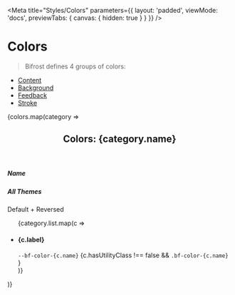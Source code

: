 

<Meta
    title="Styles/Colors"
    parameters={{
        layout: 'padded',
        viewMode: 'docs',
        previewTabs: { canvas: { hidden: true } }
    }}
/>

# Colors

> Bifrost defines 4 groups of colors:
 - [Content](#colors-content)
 - [Background](#colors-background)
 - [Feedback](#colors-feedback)
 - [Stroke](#colors-stroke)

<Preview withSource='none'>
    <div class='d-flex flex-column gap-5'>
        {colors.map(category =>
            <section>
                <header>
                    <h2>Colors: {category.name}</h2>
                </header>
                <div class='d-flex align-items-center gap-4 w-100'>
                    <div class='w-65'>
                        <h5 class='m-0'>Name</h5>
                    </div>
                    <div class='w-35'>
                        <h5 class='m-0'>All Themes</h5>
                        <p class='bf-text bf-color-neutral-secondary small m-0'>Default + Reversed</p>
                    </div>
                </div>
                <ul class='list-unstyled'>
                    {category.list.map(c =>
                        <li key={c.name} class='d-flex align-items-center gap-4 w-100 border-top'>
                            <div class='w-65 d-flex align-items-center gap-4'>
                                <h4 class='mb-0' style={{ width: '10rem' }}>
                                    {c.label}
                                </h4>
                                <div class='d-flex flex-column'>
                                    <code>--bf-color-{c.name}</code>
                                    {c.hasUtilityClass !== false &&
                                        <code>.bf-color-{c.name}</code>
                                    }
                                </div>
                            </div>
                            <div class='w-35 d-flex align-items-center'>
                                <div class='pr-7 pb-7' style={{ backgroundColor: `var(--bf-color-${c.name})` }}></div>
                                <div class='pr-7 pb-7 reversed' style={{ backgroundColor: `var(--bf-color-${c.name})` }}></div>
                            </div>
                        </li>
                    )}
                </ul>
            </section>
        )}
    </div>
</Preview>